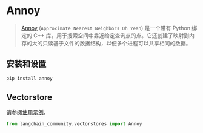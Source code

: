 # Annoy

> [Annoy](https://github.com/spotify/annoy) (`Approximate Nearest Neighbors Oh Yeah`)
> 是一个带有 Python 绑定的 C++ 库，用于搜索空间中靠近给定查询点的点。它还创建了映射到内存的大的只读基于文件的数据结构，以便多个进程可以共享相同的数据。

## 安装和设置

```bash
pip install annoy
```

## Vectorstore

请参阅[使用示例](/docs/integrations/vectorstores/annoy)。

```python
from langchain_community.vectorstores import Annoy
```